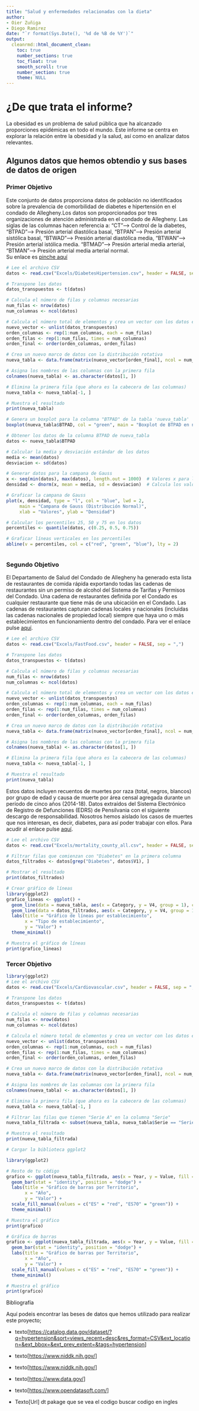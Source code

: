 ```yaml
---
title: "Salud y enfermedades relacionadas con la dieta"
author:
- Oier Zuñiga
- Diego Ramirez
date: "`r format(Sys.Date(), '%d de %B de %Y')`"
output:
  cleanrmd::html_document_clean:
    toc: true
    number_sections: true
    toc_float: true
    smooth_scroll: true
    number_section: true
    theme: NULL
---
```


# ¿De que trata el informe?

La obesidad es un problema de salud pública que ha alcanzado proporciones epidémicas en todo el mundo. Este informe se centra en explorar la relación entre la obesidad y la salud, así como en analizar datos relevantes.

## Algunos datos que hemos obtendio y sus bases de datos de origen

### Primer Objetivo

Este conjunto de datos proporciona datos de población no identificados sobre la prevalencia de comorbilidad de diabetes e hipertensión en el condado de Allegheny.Los datos son proporcionados por tres organizaciones de atención administrada en el condado de Allegheny. Las siglas de las columnas hacen referencia a: "CT"--\> Control de la diabetes, "BTPAD"--\> Presión arterial diastólica basal, "BTPAN"--\> Presión arterial sistólica basal, "BTWAD"--\> Presión arterial diastólica media, "BTWAN"\--\> Presión arterial istólica media. "BTMAD"--\> Presión arterial media arterial, "BTMAN"--\> Presión arterial media arterial normal.\
Su enlace es [pinche aquí](https://catalog.data.gov/dataset/diabetes-hypertension-comorbidity)

```r
# Lee el archivo CSV
datos <- read.csv("Excels/DiabetesHipertension.csv", header = FALSE, sep = ";")

# Transpone los datos
datos_transpuestos <- t(datos)

# Calcula el número de filas y columnas necesarias
num_filas <- nrow(datos)
num_columnas <- ncol(datos)

# Calcula el número total de elementos y crea un vector con los datos en el orden deseado
nuevo_vector <- unlist(datos_transpuestos)
orden_columnas <- rep(1:num_columnas, each = num_filas)
orden_filas <- rep(1:num_filas, times = num_columnas)
orden_final <- order(orden_columnas, orden_filas)

# Crea un nuevo marco de datos con la distribución rotativa
nueva_tabla <- data.frame(matrix(nuevo_vector[orden_final], ncol = num_columnas, byrow = TRUE))

# Asigna los nombres de las columnas con la primera fila
colnames(nueva_tabla) <- as.character(datos[1, ])

# Elimina la primera fila (que ahora es la cabecera de las columnas)
nueva_tabla <- nueva_tabla[-1, ]

# Muestra el resultado
print(nueva_tabla)
```


```r

# Genera un boxplot para la columna "BTPAD" de la tabla 'nueva_tabla'
boxplot(nueva_tabla$BTPAD, col = "green", main = "Boxplot de BTPAD en nueva_tabla")

# Obtener los datos de la columna BTPAD de nueva_tabla
datos <- nueva_tabla$BTPAD

# Calcular la media y desviación estándar de los datos
media <- mean(datos)
desviacion <- sd(datos)

# Generar datos para la campana de Gauss
x <- seq(min(datos), max(datos), length.out = 1000)  # Valores x para la curva de la campana de Gauss
densidad <- dnorm(x, mean = media, sd = desviacion)  # Calcula los valores de densidad en la distribución normal

# Graficar la campana de Gauss
plot(x, densidad, type = "l", col = "blue", lwd = 2,
     main = "Campana de Gauss (Distribución Normal)", 
     xlab = "Valores", ylab = "Densidad")

# Calcular los percentiles 25, 50 y 75 en los datos
percentiles <- quantile(datos, c(0.25, 0.5, 0.75))

# Graficar líneas verticales en los percentiles
abline(v = percentiles, col = c("red", "green", "blue"), lty = 2)



```

### Segundo Objetivo

El Departamento de Salud del Condado de Allegheny ha generado esta lista de restaurantes de comida rápida exportando todas las cadenas de restaurantes sin un permiso de alcohol del Sistema de Tarifas y Permisos del Condado. Una cadena de restaurantes definida por el Condado es cualquier restaurante que tiene más de una ubicación en el Condado. Las cadenas de restaurantes capturan cadenas locales y nacionales (incluidas las cadenas nacionales de propiedad local) siempre que haya uno o más establecimientos en funcionamiento dentro del condado. Para ver el enlace pulse [aquí](https://catalog.data.gov/dataset/allegheny-county-fast-food-establishments#sec-dates).

```r
# Lee el archivo CSV
datos <- read.csv("Excels/FastFood.csv", header = FALSE, sep = ",")

# Transpone los datos
datos_transpuestos <- t(datos)

# Calcula el número de filas y columnas necesarias
num_filas <- nrow(datos)
num_columnas <- ncol(datos)

# Calcula el número total de elementos y crea un vector con los datos en el orden deseado
nuevo_vector <- unlist(datos_transpuestos)
orden_columnas <- rep(1:num_columnas, each = num_filas)
orden_filas <- rep(1:num_filas, times = num_columnas)
orden_final <- order(orden_columnas, orden_filas)

# Crea un nuevo marco de datos con la distribución rotativa
nueva_tabla <- data.frame(matrix(nuevo_vector[orden_final], ncol = num_columnas, byrow = TRUE))

# Asigna los nombres de las columnas con la primera fila
colnames(nueva_tabla) <- as.character(datos[1, ])

# Elimina la primera fila (que ahora es la cabecera de las columnas)
nueva_tabla <- nueva_tabla[-1, ]

# Muestra el resultado
print(nueva_tabla)
```

Estos datos incluyen recuentos de muertes por raza (total, negros, blancos) por grupo de edad y causa de muerte por área censal agregada durante un período de cinco años (2014-18). Datos extraídos del Sistema Electrónico de Registro de Defunciones (EDRS) de Pensilvania con el siguiente descargo de responsabilidad. Nosotros hemos aislado los casos de muertes que nos interesan, es decir, diabetes, para así poder trabajar con ellos. Para acudir al enlace pulse [aquí](https://catalog.data.gov/dataset/allegheny-county-mortality-indicators).

```r
# Lee el archivo CSV
datos <- read.csv("Excels/mortality_county_all.csv", header = FALSE, sep = ",")

# Filtrar filas que comienzan con "Diabetes" en la primera columna
datos_filtrados <- datos[grep("Diabetes", datos$V1), ]

# Mostrar el resultado
print(datos_filtrados)

```

```r
# Crear gráfico de líneas
library(ggplot2)
grafico_lineas <- ggplot() +
  geom_line(data = nueva_tabla, aes(x = Category, y = V4, group = 1), color = "blue") +
  geom_line(data = datos_filtrados, aes(x = Category, y = V4, group = 1), color = "green") +
  labs(title = "Gráfico de líneas por establecimiento",
       x = "Tipo de establecimiento",
       y = "Valor") +
  theme_minimal()

# Muestra el gráfico de líneas
print(grafico_lineas)

```

### Tercer Objetivo

```r
library(ggplot2)
# Lee el archivo CSV
datos <- read.csv("Excels/Cardiovascular.csv", header = FALSE, sep = ",")

# Transpone los datos
datos_transpuestos <- t(datos)

# Calcula el número de filas y columnas necesarias
num_filas <- nrow(datos)
num_columnas <- ncol(datos)

# Calcula el número total de elementos y crea un vector con los datos en el orden deseado
nuevo_vector <- unlist(datos_transpuestos)
orden_columnas <- rep(1:num_columnas, each = num_filas)
orden_filas <- rep(1:num_filas, times = num_columnas)
orden_final <- order(orden_columnas, orden_filas)

# Crea un nuevo marco de datos con la distribución rotativa
nueva_tabla <- data.frame(matrix(nuevo_vector[orden_final], ncol = num_columnas, byrow = TRUE))

# Asigna los nombres de las columnas con la primera fila
colnames(nueva_tabla) <- as.character(datos[1, ])

# Elimina la primera fila (que ahora es la cabecera de las columnas)
nueva_tabla <- nueva_tabla[-1, ]

# Filtrar las filas que tienen "Serie A" en la columna "Serie"
nueva_tabla_filtrada <- subset(nueva_tabla, nueva_tabla$Serie == "Serie A")

# Muestra el resultado
print(nueva_tabla_filtrada)


```

```r
# Cargar la biblioteca ggplot2

library(ggplot2)

# Resto de tu código
grafico <- ggplot(nueva_tabla_filtrada, aes(x = Year, y = Value, fill = Territorio)) +
  geom_bar(stat = "identity", position = "dodge") +
  labs(title = "Gráfico de barras por Territorio",
       x = "Año",
       y = "Valor") +
  scale_fill_manual(values = c("ES" = "red", "ES70" = "green")) +
  theme_minimal()

# Muestra el gráfico
print(grafico)

# Gráfica de barras
grafico <- ggplot(nueva_tabla_filtrada, aes(x = Year, y = Value, fill = Territorio)) +
  geom_bar(stat = "identity", position = "dodge") +
  labs(title = "Gráfico de barras por Territorio",
       x = "Año",
       y = "Valor") +
  scale_fill_manual(values = c("ES" = "red", "ES70" = "green")) +
  theme_minimal()

# Muestra el gráfico
print(grafico)

```

Bibliografía

Aquí podeis encontrar las beses de datos que hemos utilizado para realizar este proyecto;

-   texto[<https://catalog.data.gov/dataset/?q=hypertension&sort=views_recent+desc&res_format=CSV&ext_location=&ext_bbox=&ext_prev_extent=&tags=hypertension>]

-   texto[<https://www.niddk.nih.gov/>]

-   texto[<https://www.niddk.nih.gov/>]

-   texto[<https://www.data.gov/>]

-   texto[<https://www.opendatasoft.com/>]

-   Texto[Url] dt pakage que se vea el codigo buscar codigo en ingles
